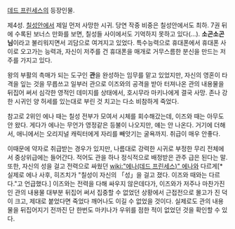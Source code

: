 [[데드 프린세스]]의 등장인물.

제4성. [[칠성]]안에서 제일 먼저 사망한 시귀. 당연 작중 비중은 칠성안에서도 최하. 7권 뒤에 수록된 보너스 만화를 보면, 칠성들 사이에서도 기억하지 못하고 있다(…). '''소곤소곤 님'''이라고 불리워지면서 괴담으로 여겨지고 있었다. 특수능력으로 휴대폰에서 휴대폰 사이로 오고가는 능력과, 자신이 저주를 건 휴대폰을 매개로 거무스름한 분신을 만드는 저주를 가지고 있다. 

왕의 부활의 촉매가 되는 도구인 '''관'''을 완성하는 임무를 맡고 있었지만, 자신의 영혼이 타격을 잎는 것을 무릅쓰고 일부러 관으로 이즈와의 공격을 받아 터져나온 관의 내용물을 뒤집어 써서 심각한 영적인 데미지를 상태에서, 호시무라 마키나에게 결국 사망. 존나 강한 시귀인 양 허세를 있는대로 부린 것 치고는 다소 비참하게 죽었다. 

참고로 2위인 에나 때는 칠성 전부가 모여서 시체를 회수해갔는데, 이즈와 때는 아무도 안 왔다. 게다가 에나는 무언가 영정같은 등불이 나오지만, 얘는 안 나온다. 거기에 더해서, 애니에서는 오리지널 캐릭터에게 자리를 빼앗기는 굴욕까지. 취급이 매우 안좋다.

이때문에 약자로 취급받는 경우가 있지만, 나름대로 강력한 시귀로 부정한 무리 전체에서 중상위급에는 들어간다. 적어도 관을 하나 정식적으로 배정받은 관주 급은 된다는 말. 또한, 자신의 성을 걸고 전력으로 싸웠던 [[wiki:"에나(데드 프린세스)" 에나]]와 다르게[* 실제로 에나 사후, 히즈치가 "칠성이 자신의 「성」을 걸고 졌다. 이즈와 때와는 다르다."고 언급했다.] 이즈와는 전력을 다해 싸우지 않은데다가, 이즈와가 저주나 마찬가진인 관의 내용물 대부분 뒤집어 써서 집중할 수 없었던 상황에서 근접전으로 몰고가 진 덕이 크고, 제대로 붙었다면 죽었다 깨어나도 이길 수 없었을 것이다. 실제로도 관의 내용물을 뒤집어지기 전까진 단 한번도 마키나가 우위를 점한 적이 없었던 것을 확인할 수 있다.
